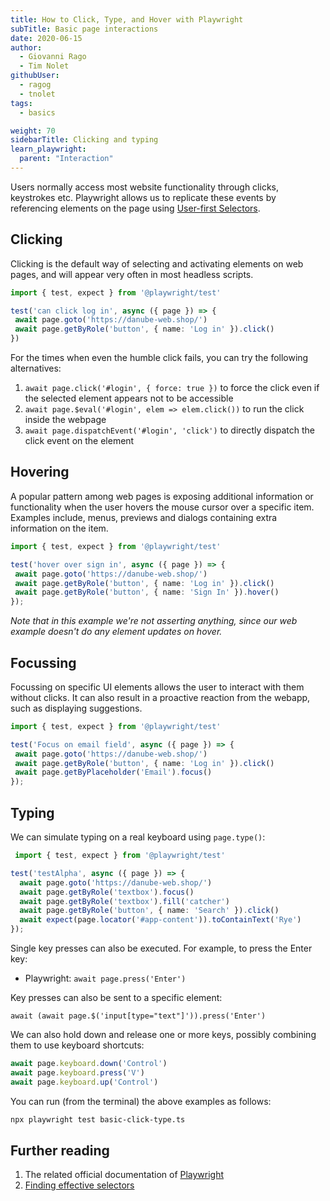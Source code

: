 ```yaml
---
title: How to Click, Type, and Hover with Playwright
subTitle: Basic page interactions
date: 2020-06-15
author:
  - Giovanni Rago
  - Tim Nolet
githubUser:
  - ragog
  - tnolet
tags:
  - basics

weight: 70
sidebarTitle: Clicking and typing
learn_playwright:
  parent: "Interaction"
---
```


Users normally access most website functionality through clicks, keystrokes etc. Playwright allows us to replicate these events by referencing elements on the page using [User-first Selectors](https://www.checklyhq.com/blog/playwright-user-first-selectors/).



## Clicking

Clicking is the default way of selecting and activating elements on web pages, and will appear very often in most headless scripts.

 ```ts basic-click.spec.ts
import { test, expect } from '@playwright/test'

test('can click log in', async ({ page }) => {
  await page.goto('https://danube-web.shop/')
  await page.getByRole('button', { name: 'Log in' }).click()
})
 ```


For the times when even the humble click fails, you can try the following alternatives:
1. `await page.click('#login', { force: true })` to force the click even if the selected element appears not to be accessible
2. `await page.$eval('#login', elem => elem.click())` to run the click inside the webpage
3. `await page.dispatchEvent('#login', 'click')` to directly dispatch the click event on the element

## Hovering

A popular pattern among web pages is exposing additional information or functionality when the user hovers the mouse cursor over a specific item. Examples include, menus, previews and dialogs containing extra information on the item.

 ```ts basic-hover.spec.ts
import { test, expect } from '@playwright/test'

test('hover over sign in', async ({ page }) => {
  await page.goto('https://danube-web.shop/')
  await page.getByRole('button', { name: 'Log in' }).click()
  await page.getByRole('button', { name: 'Sign In' }).hover()
});
 ```
*Note that in this example we're not asserting anything, since our web example doesn't do any element updates on hover.*

## Focussing

Focussing on specific UI elements allows the user to interact with them without clicks. It can also result in a proactive reaction from the webapp, such as displaying suggestions.

 ```ts basic-focus.spec.ts
import { test, expect } from '@playwright/test'

test('Focus on email field', async ({ page }) => {
  await page.goto('https://danube-web.shop/')
  await page.getByRole('button', { name: 'Log in' }).click()
  await page.getByPlaceholder('Email').focus()
});
 ```
## Typing

We can simulate typing on a real keyboard using `page.type()`:

```ts basic-type.spec.ts
 import { test, expect } from '@playwright/test'

test('testAlpha', async ({ page }) => {
  await page.goto('https://danube-web.shop/')
  await page.getByRole('textbox').focus()
  await page.getByRole('textbox').fill('catcher')
  await page.getByRole('button', { name: 'Search' }).click()
  await expect(page.locator('#app-content')).toContainText('Rye')
});
 ```

Single key presses can also be executed. For example, to press the Enter key:
- Playwright: `await page.press('Enter')`

Key presses can also be sent to a specific element:

`await (await page.$('input[type="text"]')).press('Enter')`

We can also hold down and release one or more keys, possibly combining them to use keyboard shortcuts:

```ts
await page.keyboard.down('Control')
await page.keyboard.press('V')
await page.keyboard.up('Control')
```

You can run (from the terminal) the above examples as follows:
```sh
npx playwright test basic-click-type.ts
```

## Further reading
1. The related official documentation of [Playwright](https://playwright.dev/docs/input#mouse-click) 
2. [Finding effective selectors](/learn/playwright/selectors/)
